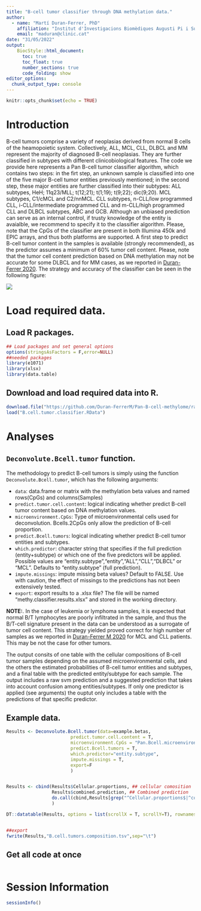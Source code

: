```yaml
---
title: "B-cell tumor classifier through DNA methylation data."
author: 
  - name: "Martí Duran-Ferrer, PhD"
    affiliation: "Institut d'Investigacions Biomèdiques Augusti Pi i Sunyer (IDIBAPS), Barcelona, Spain."
    email: "maduran@clinic.cat"
date: "31/05/2022"
output: 
    BiocStyle::html_document:
      toc: true
      toc_float: true
      number_sections: true
      code_folding: show
editor_options: 
  chunk_output_type: console
---
```


```r
knitr::opts_chunk$set(echo = TRUE)
```

# Introduction
B-cell tumors comprise a variety of neoplasias derived from normal B cells of the heamopoietic system. Collectively, ALL, MCL, CLL, DLBCL and MM represent the majority of diagnosed B-cell neoplasias. They are further classified in subtypes with different clinicobiological features. The code we provide here represents a Pan B-cell tumor classifier algorithm, which contains two steps: in the firt step, an unknown sample is classified into one of the five major B-cell tumor entities previously mentioned; in the second step, these major entities are further classified into their subtypes: ALL subtypes, HeH; 11q23/MLL; t(12;21); t(1;19); t(9;22); dic(9;20). MCL subtypes, C1/cMCL and C2/nnMCL. CLL subtypes, n-CLL/low programmed CLL, i-CLL/intermediate programmed CLL and m-CLL/high programmed CLL and DLBCL subtypes, ABC and GCB. Although an unbiased prediction can serve as an internal control, if trusty knowledge of the entity is avaialble, we recommend to specify it to the classifier algorithm. Please, note that the CpGs of the classifier are present in both Illumina 450k and EPIC arrays, and thus both platforms are supported. A first step to predict B-cell tumor content in the samples is available (strongly recommended), as the predictor assumes a minimum of 60% tumor cell content. Please, note that the tumor cell content prediction based on DNA methylation may not be accurate for some DLBCL and for MM cases, as we reported in [Duran-Ferrer 2020](https://www.nature.com/articles/s43018-020-00131-2). The strategy and accuracy of the classifier can be seen in the following figure:


![](../images/classifier.png)

# Load required data.

## Load R packages.

```r

## Load packages and set general options
options(stringsAsFactors = F,error=NULL)
##needed packages
library(e1071)
library(xlsx)
library(data.table)

```

## Download and load required data into R.

```r

download.file("https://github.com/Duran-FerrerM/Pan-B-cell-methylome/raw/master/data/B.cell.tumor.classifier.RData", destfile = "B.cell.tumor.classifier.RData", method="libcurl")
load("B.cell.tumor.classifier.RData")

```

# Analyses

## `Deconvolute.Bcell.tumor` function.
The methodology to predict B-cell tumors is simply using the function `Deconvolute.Bcell.tumor`, which has the following arguments:

  * `data`: data.frame or matrix with the methylation beta values and named rows(CpGs) and columns(Samples)
  * `predict.tumor.cell.content`: logical indicating whether predict B-cell tumor content based on DNA methylation values.
  * `microenvironment.CpGs`: Type of microenvironmental cells used for deconvolution. Bcells.2CpGs only allow the prediction of B-cell proportion.
  * `predict.Bcell.tumors`: logical indicating whether predict B-cell tumor entities and subtypes.
  * `which.predictor`: character string that specifies if the full prediction (entity+subtype) or which one of the five predictors will be applied. Possible values are "entity.subtype","entity","ALL","CLL","DLBCL" or "MCL". Defaults to "entity.subtype" (full prediction).
  * `impute.missings`: impute missing beta values? Default to FALSE. Use with caution, the effect of missings to the predictions has not been extensively tested.
  * `export`: export results to a .xlsx file? The file will be named "methy.classifier.results.xlsx" and stored in the working directory.

**NOTE:**. In the case of leukemia or lymphoma samples, it is expected that normal B/T lymphocytes are poorly infiltrated in the sample, and thus the B/T-cell signature present in the data can be understood as a surrogate of tumor cell content. This strategy yielded proved correct for high number of samples as we reported in [Duran-Ferrer M 2020](https://www.nature.com/articles/s43018-020-00131-2) for MCL and CLL patients. This may be not the case for other tumors.

The output consits of one table with the cellular compositions of B-cell tumor samples depending on the assumed microenvironmental cells, and the others the estimated probabilities of B-cell tumor entities and subtypes, and a final table with the predicted entity/subtype for each sample. The output includes a raw svm prediction and a suggested prediction that takes into account confusion among entities/subtypes. If only one predictor is applied (see arguments) the ouptut only includes a table with the predictions of that specific predictor.

## Example data.

```r

Results <- Deconvolute.Bcell.tumor(data=example.betas,
                        predict.tumor.cell.content = T,
                        microenvironment.CpGs = "Pan.Bcell.microenvironment",
                        predict.Bcell.tumors = T,
                        which.predictor="entity.subtype",
                        impute.missings = T,
                        export=F
                        )


Results <- cbind(Results$Cellular.proportions, ## cellular comosition
                 Results$combined.prediction, ## Combined prediction
                 do.call(cbind,Results[grep("^Cellular.proportions$|^combined.prediction$",names(Results),invert = T)]) ## All probabilities for all predictors, including entity and subtypes
                 )

DT::datatable(Results, options = list(scrollX = T, scrollY=T), rownames = F)


##export
fwrite(Results,"B.cell.tumors.composition.tsv",sep="\t")

```

## Get all code at once
```r
```


# Session Information

```r

sessionInfo()

```